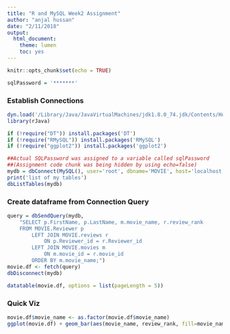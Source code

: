 ```yaml
---
title: "R and MySQL Week2 Assignment"
author: "anjal hussan"
date: "2/11/2018"
output: 
  html_document:
    theme: lumen
    toc: yes
---
```


```r
knitr::opts_chunk$set(echo = TRUE)
```

```r
sqlPassword = '*******'
```

### Establish Connections

```r

dyn.load('/Library/Java/JavaVirtualMachines/jdk1.8.0_74.jdk/Contents/Home/jre/lib/server/libjvm.dylib')
library(rJava)

if (!require("DT")) install.packages('DT')
if (!require("RMySQL")) install.packages('RMySQL')
if (!require("ggplot2")) install.packages('ggplot2')

##Actual SQLPassword was assigned to a variable called sqlPassword
##(Assignment code chunk was being hidden by using echo=false)
mydb = dbConnect(MySQL(), user='root', dbname='MOVIE', host='localhost', password=sqlPassword) 
print('list of my tables')
dbListTables(mydb)
```

### Create dataframe from Connection Query

```r
query = dbSendQuery(mydb, 
    "SELECT p.FirstName, p.LastName, m.movie_name, r.review_rank 
    FROM MOVIE.Reviewer p
    	LEFT JOIN MOVIE.reviews r
    		ON p.Reviewer_id = r.Reviewer_id
    	LEFT JOIN MOVIE.movies m
    		ON m.movie_id = r.movie_id
    	ORDER BY m.movie_name;")
movie.df <- fetch(query)
dbDisconnect(mydb)

datatable(movie.df, options = list(pageLength = 5))
```

### Quick Viz

```r
movie.df$movie_name <- as.factor(movie.df$movie_name)
ggplot(movie.df) + geom_bar(aes(movie_name, review_rank, fill=movie_name), stat="summary", fun.y="mean") + labs(x="Movies", y="Mean Review", title="Mean Movie Review") + theme(axis.text.x=element_blank())
```